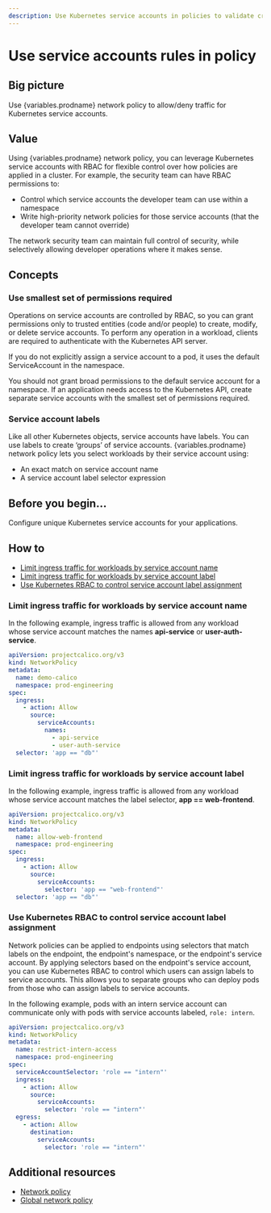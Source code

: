 ```yaml
---
description: Use Kubernetes service accounts in policies to validate cryptographic identities and/or manage RBAC controlled high-priority rules across teams.
---
```



# Use service accounts rules in policy

## Big picture

Use {variables.prodname} network policy to allow/deny traffic for Kubernetes service accounts.

## Value

Using {variables.prodname} network policy, you can leverage Kubernetes service accounts with RBAC for flexible control over how policies are applied in a cluster. For example, the security team can have RBAC permissions to:

- Control which service accounts the developer team can use within a namespace
- Write high-priority network policies for those service accounts (that the developer team cannot override)

The network security team can maintain full control of security, while selectively allowing developer operations where it makes sense.

## Concepts

### Use smallest set of permissions required

Operations on service accounts are controlled by RBAC, so you can grant permissions only to trusted entities (code and/or people) to create, modify, or delete service accounts. To perform any operation in a workload, clients are required to authenticate with the Kubernetes API server.

If you do not explicitly assign a service account to a pod, it uses the default ServiceAccount in the namespace.

You should not grant broad permissions to the default service account for a namespace. If an application needs access to the Kubernetes API, create separate service accounts with the smallest set of permissions required.

### Service account labels

Like all other Kubernetes objects, service accounts have labels. You can use labels to create ‘groups’ of service accounts. {variables.prodname} network policy lets you select workloads by their service account using:

- An exact match on service account name
- A service account label selector expression

## Before you begin...

Configure unique Kubernetes service accounts for your applications.

## How to

- [Limit ingress traffic for workloads by service account name](#limit-ingress-traffic-for-workloads-by-service-account-name)
- [Limit ingress traffic for workloads by service account label](#limit-ingress-traffic-for-workloads-by-service-account-label)
- [Use Kubernetes RBAC to control service account label assignment](#use-kubernetes-rbac-to-control-service-account-label-assignment)

### Limit ingress traffic for workloads by service account name

In the following example, ingress traffic is allowed from any workload whose service account matches the names **api-service** or **user-auth-service**.

```yaml
apiVersion: projectcalico.org/v3
kind: NetworkPolicy
metadata:
  name: demo-calico
  namespace: prod-engineering
spec:
  ingress:
    - action: Allow
      source:
        serviceAccounts:
          names:
            - api-service
            - user-auth-service
  selector: 'app == "db"'
```

### Limit ingress traffic for workloads by service account label

In the following example, ingress traffic is allowed from any workload whose service account matches the label selector, **app == web-frontend**.

```yaml
apiVersion: projectcalico.org/v3
kind: NetworkPolicy
metadata:
  name: allow-web-frontend
  namespace: prod-engineering
spec:
  ingress:
    - action: Allow
      source:
        serviceAccounts:
          selector: 'app == "web-frontend"'
  selector: 'app == "db"'
```

### Use Kubernetes RBAC to control service account label assignment

Network policies can be applied to endpoints using selectors that match labels on the endpoint, the endpoint's namespace, or the endpoint's service account. By applying selectors based on the endpoint's service account, you can use Kubernetes RBAC to control which users can assign labels to service accounts. This allows you to separate groups who can deploy pods from those who can assign labels to service accounts.

In the following example, pods with an intern service account can communicate only with pods with service accounts labeled, `role: intern`.

```yaml
apiVersion: projectcalico.org/v3
kind: NetworkPolicy
metadata:
  name: restrict-intern-access
  namespace: prod-engineering
spec:
  serviceAccountSelector: 'role == "intern"'
  ingress:
    - action: Allow
      source:
        serviceAccounts:
          selector: 'role == "intern"'
  egress:
    - action: Allow
      destination:
        serviceAccounts:
          selector: 'role == "intern"'
```

## Additional resources

- [Network policy](../../../reference/resources/networkpolicy.mdx)
- [Global network policy](../../../reference/resources/globalnetworkpolicy.mdx)
